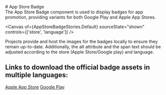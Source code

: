 
<Meta of={AppStoreBadgeStories} />

<div className="docs-title">
  # App Store Badge

  <nav>
    <link-design of={JSON.stringify(AppStoreBadgeStories)}></link-design>
  </nav>
</div>

<div className="lead">
  The App Store Badge component is used to display badges for app promotion, providing variants for both Google Play and Apple App Stores.
</div>

<Canvas of={AppStoreBadgeStories.Default} sourceState="shown" controls={['store', 'language']} />

Projects provide and host the images for the badges locally to ensure they remain up-to-date. Additionally, the alt attribute and the span text should be adjusted according to the store (Apple Store/Google play) and language.

## Links to download the official badge assets in multiple languages:

<div className="d-flex flex-column">
  <a href="https://developer.apple.com/app-store/marketing/guidelines/">Apple App Store</a>
  <a href="https://partnermarketinghub.withgoogle.com/brands/google-play/visual-identity/badge-guidelines/?folder=65628">Google Play</a>
</div>
